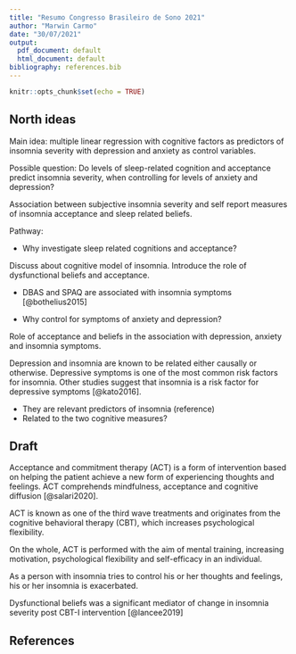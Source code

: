 ```yaml
---
title: "Resumo Congresso Brasileiro de Sono 2021"
author: "Marwin Carmo"
date: "30/07/2021"
output:
  pdf_document: default
  html_document: default
bibliography: references.bib
---
```


```r
knitr::opts_chunk$set(echo = TRUE)
```

## North ideas

Main idea: multiple linear regression with cognitive factors as predictors of insomnia severity with depression and anxiety as control variables.

Possible question: Do levels of sleep-related cognition and acceptance predict insomnia severity, when controlling for levels of anxiety and depression?

Association between subjective insomnia severity and self report measures of insomnia acceptance and sleep related beliefs.

Pathway:

-   Why investigate sleep related cognitions and acceptance?

Discuss about cognitive model of insomnia. Introduce the role of dysfunctional beliefs and acceptance.

-   DBAS and SPAQ are associated with insomnia symptoms [@bothelius2015]

-   Why control for symptoms of anxiety and depression?

Role of acceptance and beliefs in the association with depression, anxiety and insomnia symptoms.

Depression and insomnia are known to be related either causally or otherwise. Depressive symptoms is one of the most common risk factors for insomnia. Other studies suggest that insomnia is a risk factor for depressive symptoms [@kato2016].

-   They are relevant predictors of insomnia (reference)
-   Related to the two cognitive measures?

## Draft

Acceptance and commitment therapy (ACT) is a form of intervention based on helping the patient achieve a new form of experiencing thoughts and feelings. ACT comprehends mindfulness, acceptance and cognitive diffusion [@salari2020].

ACT is known as one of the third wave treatments and originates from the cognitive behavioral therapy (CBT), which increases psychological flexibility.

On the whole, ACT is performed with the aim of mental training, increasing motivation, psychological flexibility and self-efficacy in an individual.

As a person with insomnia tries to control his or her thoughts and feelings, his or her insomnia is exacerbated.

Dysfunctional beliefs was a significant mediator of change in insomnia severity post CBT-I intervention [@lancee2019]

## References

